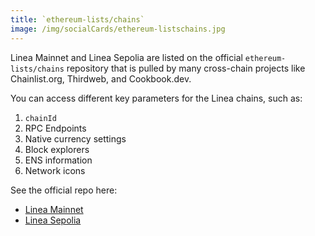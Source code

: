 ```yaml
---
title: `ethereum-lists/chains`
image: /img/socialCards/ethereum-listschains.jpg
---
```


Linea Mainnet and Linea Sepolia are listed on the official
`ethereum-lists/chains` repository that is pulled by many cross-chain projects
like Chainlist.org, Thirdweb, and Cookbook.dev.

You can access different key parameters for the Linea chains, such as:

1. `chainId`
2. RPC Endpoints
3. Native currency settings
4. Block explorers
5. ENS information
6. Network icons

See the official repo here:

- [Linea Mainnet](https://github.com/ethereum-lists/chains/blob/master/_data/chains/eip155-59144.json)
- [Linea Sepolia](https://github.com/ethereum-lists/chains/blob/master/_data/chains/eip155-59141.json)
